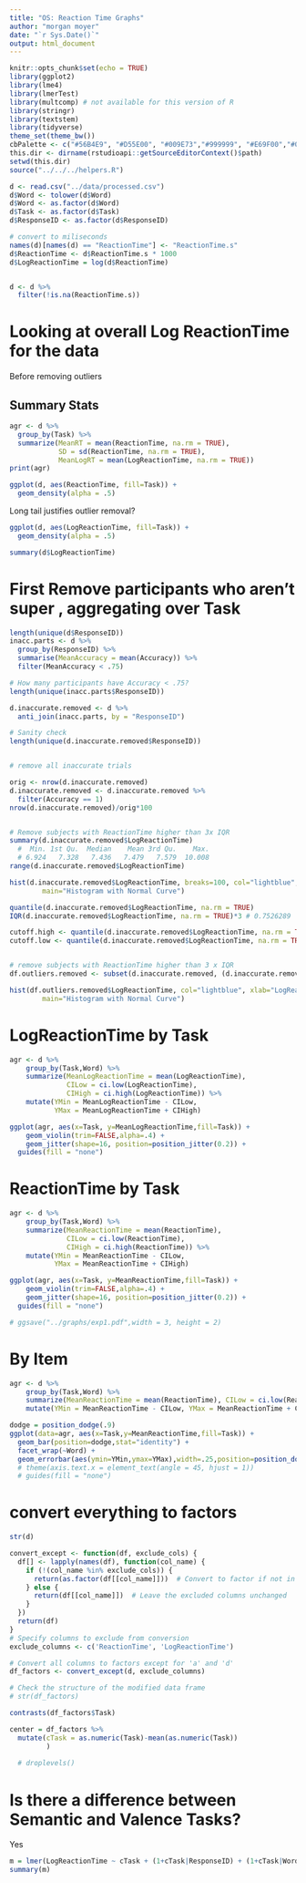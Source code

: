```yaml
---
title: "OS: Reaction Time Graphs"
author: "morgan moyer"
date: "`r Sys.Date()`"
output: html_document
---
```



```r
knitr::opts_chunk$set(echo = TRUE)
library(ggplot2)
library(lme4)
library(lmerTest)
library(multcomp) # not available for this version of R
library(stringr)
library(textstem)
library(tidyverse)
theme_set(theme_bw())
cbPalette <- c("#56B4E9", "#D55E00", "#009E73","#999999", "#E69F00","#009E73","#56B4E9", "#D55E00", "#009E73","#999999", "#E69F00","#009E73","#56B4E9", "#D55E00", "#009E73","#999999", "#E69F00","#009E73","#56B4E9", "#D55E00", "#009E73","#999999", "#E69F00","#009E73")
this.dir <- dirname(rstudioapi::getSourceEditorContext()$path)
setwd(this.dir)
source("../../../helpers.R")

d <- read.csv("../data/processed.csv")
d$Word <- tolower(d$Word)
d$Word <- as.factor(d$Word)
d$Task <- as.factor(d$Task)
d$ResponseID <- as.factor(d$ResponseID)

# convert to miliseconds
names(d)[names(d) == "ReactionTime"] <- "ReactionTime.s"
d$ReactionTime <- d$ReactionTime.s * 1000
d$LogReactionTime = log(d$ReactionTime)


d <- d %>% 
  filter(!is.na(ReactionTime.s))

```



# Looking at overall Log ReactionTime for the data

Before removing outliers

## Summary Stats
```r
agr <- d %>% 
  group_by(Task) %>% 
  summarize(MeanRT = mean(ReactionTime, na.rm = TRUE),
            SD = sd(ReactionTime, na.rm = TRUE),
            MeanLogRT = mean(LogReactionTime, na.rm = TRUE))
print(agr)
```


```r

ggplot(d, aes(ReactionTime, fill=Task)) +
  geom_density(alpha = .5)

```

Long tail justifies outlier removal?
```r
ggplot(d, aes(LogReactionTime, fill=Task)) +
  geom_density(alpha = .5)

summary(d$LogReactionTime)
```

# First Remove participants who aren't super , aggregating over Task

```r

length(unique(d$ResponseID))
inacc.parts <- d %>% 
  group_by(ResponseID) %>% 
  summarise(MeanAccuracy = mean(Accuracy)) %>% 
  filter(MeanAccuracy < .75)

# How many participants have Accuracy < .75?
length(unique(inacc.parts$ResponseID))

d.inaccurate.removed <- d %>% 
  anti_join(inacc.parts, by = "ResponseID")

# Sanity check
length(unique(d.inaccurate.removed$ResponseID))


# remove all inaccurate trials

orig <- nrow(d.inaccurate.removed)
d.inaccurate.removed <- d.inaccurate.removed %>% 
  filter(Accuracy == 1)
nrow(d.inaccurate.removed)/orig*100


# Remove subjects with ReactionTime higher than 3x IQR
summary(d.inaccurate.removed$LogReactionTime)
  #  Min. 1st Qu.  Median    Mean 3rd Qu.    Max. 
  # 6.924   7.328   7.436   7.479   7.579  10.008 
range(d.inaccurate.removed$LogReactionTime)

hist(d.inaccurate.removed$LogReactionTime, breaks=100, col="lightblue", xlab="LogReactionTime (ms)",
        main="Histogram with Normal Curve")

quantile(d.inaccurate.removed$LogReactionTime, na.rm = TRUE)
IQR(d.inaccurate.removed$LogReactionTime, na.rm = TRUE)*3 # 0.7526289

cutoff.high <- quantile(d.inaccurate.removed$LogReactionTime, na.rm = TRUE)[4] + IQR(d.inaccurate.removed$LogReactionTime, na.rm = TRUE)*3 # 8.419261
cutoff.low <- quantile(d.inaccurate.removed$LogReactionTime, na.rm = TRUE)[2] - IQR(d.inaccurate.removed$LogReactionTime, na.rm = TRUE)*3# 6.5088838.419261


# remove subjects with ReactionTime higher than 3 x IQR
df.outliers.removed <- subset(d.inaccurate.removed, (d.inaccurate.removed$LogReactionTime > cutoff.low) & (d.inaccurate.removed$LogReactionTime < cutoff.high))

hist(df.outliers.removed$LogReactionTime, col="lightblue", xlab="LogReactionTime (ms)",
        main="Histogram with Normal Curve")


```


# LogReactionTime by Task

```r

agr <- d %>%
    group_by(Task,Word) %>%
    summarize(MeanLogReactionTime = mean(LogReactionTime), 
              CILow = ci.low(LogReactionTime), 
              CIHigh = ci.high(LogReactionTime)) %>%
    mutate(YMin = MeanLogReactionTime - CILow, 
           YMax = MeanLogReactionTime + CIHigh)

ggplot(agr, aes(x=Task, y=MeanLogReactionTime,fill=Task)) + 
    geom_violin(trim=FALSE,alpha=.4) +
    geom_jitter(shape=16, position=position_jitter(0.2)) +
  guides(fill = "none")

```

# ReactionTime by Task
```r

agr <- d %>%
    group_by(Task,Word) %>%
    summarize(MeanReactionTime = mean(ReactionTime), 
              CILow = ci.low(ReactionTime), 
              CIHigh = ci.high(ReactionTime)) %>%
    mutate(YMin = MeanReactionTime - CILow, 
           YMax = MeanReactionTime + CIHigh)

ggplot(agr, aes(x=Task, y=MeanReactionTime,fill=Task)) + 
    geom_violin(trim=FALSE,alpha=.4) +
    geom_jitter(shape=16, position=position_jitter(0.2)) +
  guides(fill = "none")

# ggsave("../graphs/exp1.pdf",width = 3, height = 2)
```


# By Item

```r
agr <- d %>%
    group_by(Task,Word) %>%
    summarize(MeanReactionTime = mean(ReactionTime), CILow = ci.low(ReactionTime), CIHigh = ci.high(ReactionTime)) %>%
    mutate(YMin = MeanReactionTime - CILow, YMax = MeanReactionTime + CIHigh)

dodge = position_dodge(.9)
ggplot(data=agr, aes(x=Task,y=MeanReactionTime,fill=Task)) +
  geom_bar(position=dodge,stat="identity") +
  facet_wrap(~Word) +
  geom_errorbar(aes(ymin=YMin,ymax=YMax),width=.25,position=position_dodge(0.9))
  # theme(axis.text.x = element_text(angle = 45, hjust = 1))
  # guides(fill = "none")
```


# convert everything to factors
```r
str(d)

convert_except <- function(df, exclude_cols) {
  df[] <- lapply(names(df), function(col_name) {
    if (!(col_name %in% exclude_cols)) {
      return(as.factor(df[[col_name]]))  # Convert to factor if not in excluded columns
    } else {
      return(df[[col_name]])  # Leave the excluded columns unchanged
    }
  })
  return(df)
}
# Specify columns to exclude from conversion
exclude_columns <- c('ReactionTime', 'LogReactionTime')

# Convert all columns to factors except for 'a' and 'd'
df_factors <- convert_except(d, exclude_columns)

# Check the structure of the modified data frame
# str(df_factors)

```


```r
contrasts(df_factors$Task)

center = df_factors %>%
  mutate(cTask = as.numeric(Task)-mean(as.numeric(Task))
         )
  
  # droplevels()
```

# Is there a difference between Semantic and Valence Tasks?
Yes

```r

m = lmer(LogReactionTime ~ cTask + (1+cTask|ResponseID) + (1+cTask|Word), data=center)
summary(m)
```
